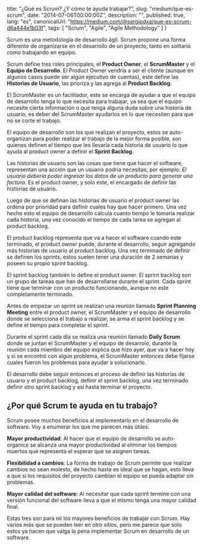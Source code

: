 
  title: "¿Qué es Scrum? ¿Y cómo te ayuda trabajar?",
  slug: "medium/que-es-scrum",
  date: "2014-07-06T00:00:00Z",
  description: "",
  published: true,
  lang: "es",
  canonicalUrl: "https://medium.com/@sergiodxa/que-es-scrum-d6a444e1b03f",
  tags: [
    "Scrum",
    "Agile",
    "Agile Methodology"
  ]
}


Scrum es una metodología de desarrollo ágil. Scrum propone una forma diferente de organizarse en el desarrollo de un proyecto, tanto en solitario como trabajando en equipo.

Scrum define tres roles principales, el **Product Owner**, el **ScrumMaster** y el **Equipo de Desarrollo**. El Product Owner vendría a ser el cliente (aunque en algunos casos puede ser algún ejecutivo de cuentas), este define las **Historias de Usuario**, las prioriza y las agrega al **Product Backlog**.

El ScrumMaster es un facilitador, este se encarga de ayudar a que el equipo de desarrollo tenga lo que necesita para trabajar, ya sea que el equipo necesite cierta información o que tenga alguna duda sobre una historia de usuario, es deber del ScrumMaster ayudarlos en lo que necesiten para que no se corte el trabajo.

El equipo de desarrollo son los que realizan el proyecto, estos se auto-organizan para poder realizar el trabajo de la mejor forma posible, son quienes definen el tiempo que les llevaría cada historia de usuario lo que ayuda al product owner a definir el **Sprint Backlog**.

Las historias de usuario son las cosas que tiene que hacer el software, representan una acción que un usuario podría necesitas, por ejemplo: _El usuario debería poder ingresar los datos de un producto para generar una factura_. Es el product owner, y solo este, el encargado de definir las historias de usuario.

Luego de que se definan las historias de usuario el product owner las ordena por prioridad para definir cuales hay que hacer primero. Una vez hecho esto el equipo de desarrollo calcula cuanto tiempo le tomaría realizar cada historia, una vez conocido el tiempo de cada tarea se agregan al product backlog.

El product backlog representa que va a hacer el software cuando este terminado, el product owner puede, durante el desarrollo, seguir agregando más historias de usuario al product backlog. Una vez terminado de definir se definen los sprints, estos suelen tener una duración de 2 semanas y poseen su propio sprint backlog.

El sprint backlog también lo define el product owner. El sprint backlog son un grupo de tareas que han de desarrollarse durante el sprint. Cada sprint tiene que terminar con un producto funcionando, aunque no este completamente terminado.

Antes de empezar un sprint se realizan una reunión llamada **Sprint Planning Meeting** entre el product owner, el ScrumMaster y el equipo de desarrollo donde se selecciona el trabajo a realizar, se arma el sprint backlog y se define el tiempo para completar el sprint.

Durante el sprint cada día se realiza una reunión llamado **Daily Scrum** donde se juntan el ScrumMaster y el equipo de desarrolo, durante la reunión cada miembro del equipo explica que hizo ayer, que va a hacer hoy y si se encontró con algún problema, el ScrumMaster entonces debe fijarse cuales fueron los problemas para ayudar a solucionarlo.

El desarrollo debe seguir entonces el proceso de definir las historias de usuario y el product backlog, definir el sprint backlog, una vez terminado definir otro sprint backlog y así hasta terminar el proyecto.

## ¿Por qué Scrum te ayuda en tu trabajo?

Scrum posee muchos beneficios al implementarlo en el desarrollo de software. Voy a enumerar los que me parecen más útiles.

**Mayor productividad**: Al hacer que el equipo de desarrollo se auto-organice se alcanza una mayor productividad al eliminar los tiempos muertos que representa el esperar que se asignen tareas.

**Flexibilidad a cambios**: La forma de trabajo de Scrum permite que realizar cambios no sean molesto, de hecho hasta es ideal que se hagan, esto lleva a que si los requisitos del proyecto cambian el equipo se pueda adaptar sin problemas.

**Mayor calidad del software**: Al necesitar que cada sprint termine con una versión funcional del software lleva a que el mismo tenga una mayor calidad final.

Estas tres son para mí los mayores beneficios de trabajar con Scrum. Hay varios más que se pueden leer en otro sitios, pero me parece que solo estos ya hacen que valga la pena implementar Scrum en desarrollo de un software.
